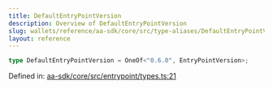 ```yaml
---
title: DefaultEntryPointVersion
description: Overview of DefaultEntryPointVersion
slug: wallets/reference/aa-sdk/core/src/type-aliases/DefaultEntryPointVersion
layout: reference
---
```


```ts
type DefaultEntryPointVersion = OneOf<"0.6.0", EntryPointVersion>;
```

Defined in: [aa-sdk/core/src/entrypoint/types.ts:21](https://github.com/alchemyplatform/aa-sdk/blob/e3c1a23e6e03f44bf2db3afddb97a91b175cba58/aa-sdk/core/src/entrypoint/types.ts#L21)
